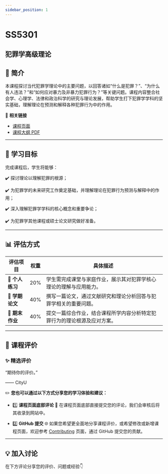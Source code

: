 ```yaml
---
sidebar_position: 1
---
```


# SS5301
## 犯罪学高级理论

## **📘 简介**
本课程探讨当代犯罪学理论中的主要问题，以回答诸如“什么是犯罪？”、“为什么有人违法？”和“如何应对暴力及非暴力犯罪行为？”等关键问题。课程内容整合社会学、心理学、法律和政治科学的研究与理论发展，帮助学生打下犯罪学学科的坚实基础，理解理论在预测和解释各种犯罪行为中的作用。

🔗 **相关链接**
- [课程页面](https://www.cityu.edu.hk/catalogue/pg/202425/course/SS5301.htm)
- [课程大纲 PDF](https://www.cityu.edu.hk/catalogue/pg/202425/course/SS5301.pdf)

---

## **🎯 学习目标**

完成课程后，学生将能够：

✔️ 探讨理论以理解犯罪的根源；

✔️ 为犯罪学的未来研究工作奠定基础，并理解理论在犯罪行为预测与解释中的作用；

✔️ 深入理解犯罪学学科的核心概念和重要争论；

✔️ 为犯罪学其他课程或硕士论文研究做好准备。

---

## **📊 评估方式**

| **评估项目**             | **权重** | **具体描述**                                                                                       |
|------------------------|---------|---------------------------------------------------------------------------------------------------|
| **📝 个人练习**          | 20%     | 学生需完成课堂与家庭作业，展示其对犯罪学核心理论的理解与应用能力。                                               |
| **📄 学期论文**          | 40%     | 撰写一篇论文，通过文献研究和理论分析回答与犯罪学相关的重要问题。                                                 |
| **📄 期末作业**          | 40%     | 提交一篇综合作业，结合课程所学内容分析特定犯罪行为的理论根源及应对方案。                                            |

---

## **💬 课程评价**

### ✨ **精选评价**
<div className={commentStyles.commentBox}>
    <p className={commentStyles.commentText}>
        “期待你的评价。”
    </p>
    <p className={commentStyles.commentAuthor}>—— CityU</p>
</div>

✏️ **您也可以通过以下方式分享您的学习体验和建议：**

- 1️⃣ **课程页面底部评论**
💬 在课程页面底部直接提交您的评论，我们会审核后将其收录到网站中。

- 2️⃣ **GitHub 提交**
🌐 如果您希望更全面地分享课程评价，或希望修改或新增课程页面，欢迎参考 [Contributing](https://penjc.github.io/cityU-navigator/contributing) 页面，通过 GitHub 提交您的贡献。

---

## **💡 加入讨论**

在下方评论分享您的评价、问题或经验👇
<Utterances />
